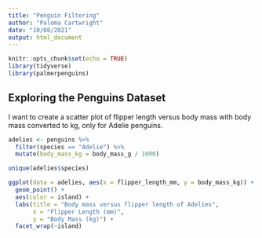 ```yaml
---
title: "Penguin Filtering"
author: "Paloma Cartwright"
date: "10/08/2021"
output: html_document
---
```


```r
knitr::opts_chunk$set(echo = TRUE)
library(tidyverse)
library(palmerpenguins)
```

## Exploring the Penguins Dataset 
I want to create a scatter plot of flipper length versus body mass with body mass converted to kg, only for Adelie penguins. 

```r

adelies <- penguins %>% 
  filter(species == "Adelie") %>% 
  mutate(body_mass_kg = body_mass_g / 1000)

unique(adelies$species)

ggplot(data = adelies, aes(x = flipper_length_mm, y = body_mass_kg)) +
  geom_point() + 
  aes(color = island) +
  labs(title = "Body mass versus flipper length of Adelies", 
       x = "Flipper Length (mm)", 
       y = "Body Mass (kg)") +
  facet_wrap(~island)

```

